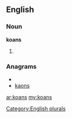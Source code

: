 ==English==

===Noun===
'''koans'''

# {{plural of|[[koan]]}}

===Anagrams===
* {{alphagram|aknos}}
* [[kaons#English|kaons]]

[[Category:English plurals]]

[[ar:koans]]
[[my:koans]]